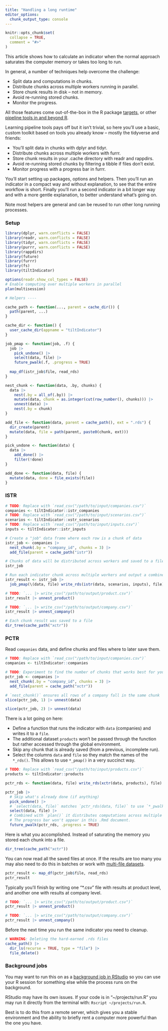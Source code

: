 ```yaml
---
title: "Handling a long runtime"
editor_options: 
  chunk_output_type: console
---
```


```r
knitr::opts_chunk$set(
  collapse = TRUE,
  comment = "#>"
)
```

This article shows how to calculate an indicator when the normal approach
saturates the computer memory or takes too long to run. 

In general, a number of techniques help overcome the challenge:

* Split data and computations in chunks.
* Distribute chunks across multiple workers running in parallel.
* Store chunk results in disk -- not in memory.
* Avoid re-running stored chunks.
* Monitor the progress.

All those features come out-of-the-box in the R package
[targets](https://docs.ropensci.org/targets/), or other [pipeline tools in and
beyond R](https://github.com/pditommaso/awesome-pipeline).

Learning pipeline tools pays off but it isn't trivial, so here you'll use a
basic, custom toolkit based on tools you already know -- mostly the tidyverse
and friends:

* You'll split data in chunks with dplyr and tidyr.
* Distribute chunks across multiple workers with furrr.
* Store chunk results in your .cache directory with readr and rappdirs.
* Avoid re-running stored chunks by filtering a tibble if files don't exist.
* Monitor progress with a progress bar in furrr.

You'll start setting up packages, options and helpers. Then you'll run an
indicator in a compact way and without explanation, to see that the entire
workflow is short. Finally you'll run a second indicator in a bit longer way and
with a more gentle explanation, to better understand what's going on.

Note most helpers are general and can be reused to run other long running
processes.

### Setup

```r
library(dplyr, warn.conflicts = FALSE)
library(readr, warn.conflicts = FALSE)
library(tidyr, warn.conflicts = FALSE)
library(purrr, warn.conflicts = FALSE)
library(rappdirs)
library(future)
library(furrr)
library(fs)
library(tiltIndicator)

options(readr.show_col_types = FALSE)
# Enable computing over multiple workers in parallel
plan(multisession)

# Helpers ----

cache_path <- function(..., parent = cache_dir()) {
  path(parent, ...)
}

cache_dir <- function() {
  user_cache_dir(appname = "tiltIndicator")
}

job_pmap <- function(job, .f) {
  job |>
    pick_undone() |>
    select(data, file) |>
    future_pwalk(.f, .progress = TRUE)
  
  map_df(istr_job$file, read_rds)
}

nest_chunk <- function(data, .by, chunks) {
  data |>
    nest(.by = all_of(.by)) |>
    mutate(data, chunk = as.integer(cut(row_number(), chunks))) |>
    unnest(data) |>
    nest(.by = chunk)
}

add_file <- function(data, parent = cache_path(), ext = ".rds") {
  dir_create(parent)
  mutate(data, file = path(parent, paste0(chunk, ext)))
}

pick_undone <- function(data) {
  data |>
    add_done() |>
    filter(!done)
}

add_done <- function(data, file) {
  mutate(data, done = file_exists(file))
}
```

### ISTR

```r
# TODO: Replace with `read_csv("/path/to/input/companies.csv")`
companies <- tiltIndicator::istr_companies
# TODO: Replace with `read_csv("/path/to/input/scenarios.csv")`
scenarios <- tiltIndicator::xstr_scenarios
# TODO: Replace with `read_csv("/path/to/input/inputs.csv")`
inputs <- tiltIndicator::istr_inputs

# Create a "job" data frame where each row is a chunk of data
istr_job <- companies |>
  nest_chunk(.by = "company_id", chunks = 3) |>
  add_file(parent = cache_path("istr"))

# Chunks of data will be distributed across workers and saved to a file
istr_job

# Run each indicator chunk across multiple workers and output a combined result
istr_result <- istr_job |> 
  job_pmap(\(data, file) write_rds(istr(data, scenarios, inputs), file))

# TODO: `... |> write_csv("/path/to/output/product.csv")`
istr_result |> unnest_product()

# TODO: `... |> write_csv("/path/to/output/company.csv")`
istr_result |> unnest_company()

# Each chunk result was saved to a file
dir_tree(cache_path("xctr"))
```

### PCTR

Read `companies` data, and define chunks and files where to later save them.

```r
# TODO: Replace with `read_csv("/path/to/input/companies.csv")`
companies <- tiltIndicator::companies

# TODO: Experiment to find the number of chunks that works best for you
pctr_job <- companies |>
  nest_chunk(.by = "company_id", chunks = 3) |>
  add_file(parent = cache_path("xctr"))

# `nest_chunk()` ensures all rows of a company fall in the same chunk
slice(pctr_job, 1) |> unnest(data)

slice(pctr_job, 2) |> unnest(data)
```

There is a lot going on here:

* Define a function that runs the indicator with `data` (companies) and writes it
to a `file`.
* The additional dataset `products` won't be passed through the
function but rather accessed through the global environment.
* Skip any chunk that is already saved (from a previous, incomplete run).
* Select the columns `data` and `file` so they match the names of the `*_rds()`.
This allows to use `*_pmap()` in a very succinct way.

```r
# TODO: Replace with `read_csv("/path/to/input/products.csv")`
products <- tiltIndicator::products

pctr_rds <- function(data, file) write_rds(xctr(data, products), file)

pctr_job |>
  # Skip what's already done (if anything)
  pick_undone() |>
  # `select(data, file)` matches `pctr_rds(data, file)` to use `*_pwalk()`
  select(data, file) |>
  # Combined with `plan()` it distributes computations across multiple workers
  # The progress bar won't appear in this .Rmd document.
  future_pwalk(pctr_rds, .progress = TRUE)
```

Here is what you accomplished. Instead of saturating the memory you stored each
chunk into a file.

```r
dir_tree(cache_path("xctr"))
```

You can now read all the saved files at once. If the results are too many you
may also need to do this in batches or work with [multi-file
datasets](https://arrow.apache.org/docs/r/reference/open_dataset.html).

```r
pctr_result <- map_df(pctr_job$file, read_rds)
pctr_result
```

Typically you'll finish by writing one "*.csv" file with results at product
level, and another one with results at company level.

```r
# TODO: `... |> write_csv("/path/to/output/product.csv")`
pctr_result |> unnest_product()

# TODO: `... |> write_csv("/path/to/output/company.csv")`
pctr_result |> unnest_company()
```

Before the next time you run the same indicator you need to cleanup.

```r
# WARNING: Deleting the hard-earned .rds files
cache_path() |>
  dir_ls(recurse = TRUE, type = "file") |>
  file_delete()
```

### Background jobs

You may want to run this on as a [background job in
RStudio](https://docs.posit.co/ide/user/ide/guide/tools/jobs.html) so you can
use your R session for something else while the process runs on the background.

RStudio may have its own issues. If your code is in "~/projects/run.R" you
may run it directly from the terminal with: `Rscript ~/projects/run.R`.

Best is to do this from a remote server, which gives you a stable environment
and the ability to briefly rent a computer more powerful than the one you have.
